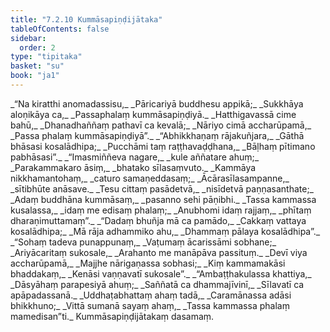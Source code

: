 ```yaml
---
title: "7.2.10 Kummāsapiṇḍijātaka"
tableOfContents: false
sidebar:
  order: 2
type: "tipitaka"
basket: "su"
book: "ja1"
---
```



<DynamicBreadcrumb />

<Division number="142" book="ja1">

<Paragraph number="1647" type="verses" book="ja1">
_“Na kiratthi anomadassisu,_  
_Pāricariyā buddhesu appikā;_  
_Sukkhāya aloṇikāya ca,_  
_Passaphalaṃ kummāsapiṇḍiyā._  

</Paragraph>

</Division>
<Division number="143" book="ja1">

<Paragraph number="1648" type="verses" book="ja1">
_Hatthigavassā cime bahū,_  
_Dhanadhaññaṃ pathavī ca kevalā;_  
_Nāriyo cimā accharūpamā,_  
_Passa phalaṃ kummāsapiṇḍiyā”._  

</Paragraph>

</Division>
<Division number="144" book="ja1">

<Paragraph number="1649" type="verses" book="ja1">
_“Abhikkhaṇaṃ rājakuñjara,_  
_Gāthā bhāsasi kosalādhipa;_  
_Pucchāmi taṃ raṭṭhavaḍḍhana,_  
_Bāḷhaṃ pītimano pabhāsasi”._  

</Paragraph>

</Division>
<Division number="145" book="ja1">

<Paragraph number="1650" type="verses" book="ja1">
_“Imasmiññeva nagare,_  
_kule aññatare ahuṃ;_  
_Parakammakaro āsiṃ,_  
_bhatako sīlasaṃvuto._  

</Paragraph>

</Division>
<Division number="146" book="ja1">

<Paragraph number="1651" type="verses" book="ja1">
_Kammāya nikkhamantohaṃ,_  
_caturo samaṇeddasaṃ;_  
_Ācārasīlasampanne,_  
_sītibhūte anāsave._  

</Paragraph>

</Division>
<Division number="147" book="ja1">

<Paragraph number="1652" type="verses" book="ja1">
_Tesu cittaṃ pasādetvā,_  
_nisīdetvā paṇṇasanthate;_  
_Adaṃ buddhāna kummāsaṃ,_  
_pasanno sehi pāṇibhi._  

</Paragraph>

</Division>
<Division number="148" book="ja1">

<Paragraph number="1653" type="verses" book="ja1">
_Tassa kammassa kusalassa,_  
_idaṃ me edisaṃ phalaṃ;_  
_Anubhomi idaṃ rajjaṃ,_  
_phītaṃ dharaṇimuttamaṃ”._  

</Paragraph>

</Division>
<Division number="149" book="ja1">

<Paragraph number="1654" type="verses" book="ja1">
_“Dadaṃ bhuñja mā ca pamādo,_  
_Cakkaṃ vattaya kosalādhipa;_  
_Mā rāja adhammiko ahu,_  
_Dhammaṃ pālaya kosalādhipa”._  

</Paragraph>

</Division>
<Division number="150" book="ja1">

<Paragraph number="1655" type="verses" book="ja1">
_“Sohaṃ tadeva punappunaṃ,_  
_Vaṭumaṃ ācarissāmi sobhane;_  
_Ariyācaritaṃ sukosale,_  
_Arahanto me manāpāva passituṃ._  

</Paragraph>

</Division>
<Division number="151" book="ja1">

<Paragraph number="1656" type="verses" book="ja1">
_Devī viya accharūpamā,_  
_Majjhe nārigaṇassa sobhasi;_  
_Kiṃ kammamakāsi bhaddakaṃ,_  
_Kenāsi vaṇṇavatī sukosale”._  

</Paragraph>

</Division>
<Division number="152" book="ja1">

<Paragraph number="1657" type="verses" book="ja1">
_“Ambaṭṭhakulassa khattiya,_  
_Dāsyāhaṃ parapesiyā ahuṃ;_  
_Saññatā ca dhammajīvinī,_  
_Sīlavatī ca apāpadassanā._  

</Paragraph>

</Division>
<Division number="153" book="ja1">

<Paragraph number="1658" type="verses" book="ja1">
_Uddhaṭabhattaṃ ahaṃ tadā,_  
_Caramānassa adāsi bhikkhuno;_  
_Vittā sumanā sayaṃ ahaṃ,_  
_Tassa kammassa phalaṃ mamedisan”ti._  


</Paragraph>
</Division>

<Paragraph number="1659" type="center" book="ja1">
Kummāsapiṇḍijātakaṃ dasamaṃ.
</Paragraph>